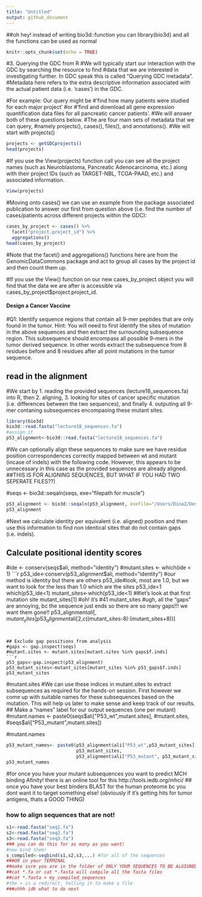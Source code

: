 ```yaml
---
title: "Untitled"
output: github_document
---
```

##oh hey! instead of writing bio3d::function you can library(bio3d) and all the functions can be used as normal
```r
knitr::opts_chunk$set(echo = TRUE)
```
#3. Querying the GDC from R
#We will typically start our interaction with the GDC by searching the resource to find 
#data that we are interested in investigating further. In GDC speak this is called “Querying GDC metadata”. 
#Metadata here refers to the extra descriptive information associated with the actual patient data (i.e. ‘cases’) in the GDC.

#For example: Our query might be 
#‘find how many patients were studied for each major project’ 
#or 
#‘find and download all gene expression quantification data files for all pancreatic cancer patients’. 
#We will answer both of these questions below.
#The are four main sets of metadata that we can query, 
#namely projects(), cases(), files(), and annotations(). 
#We will start with projects()

```r
projects <- getGDCprojects()
head(projects)
```
#If you use the View(projects) function call you can see all the project names (such as Neuroblastoma, Pancreatic Adenocarcinoma, etc.) along with their project IDs (such as TARGET-NBL, TCGA-PAAD, etc.) and associated information.

```r
View(projects)
```

#Moving onto cases() we can use an example from the package associated publication to answer our first from question above (i.e. find the number of cases/patients across different projects within the GDC):
```r
cases_by_project <- cases() %>%
  facet("project.project_id") %>%
  aggregations()
head(cases_by_project)
```
#Note that the facet() and aggregations() functions here are from the GenomicDataCommons package and act to group all cases by the project id and then count them up.

#If you use the View() function on our new cases_by_project object you will find that the data we are after is accessible via cases_by_project$project.project_id.


#### Design a Cancer Vaccine

#Q1: Identify sequence regions that contain all 9-mer peptides that are only found in the tumor. Hint: You will need to first identify the sites of mutation in the above sequences and then extract the surrounding subsequence region. This subsequence should encompass all possible 9-mers in the tumor derived sequence. In other words extract the subsequence from 8 residues before and 8 residues after all point mutations in the tumor sequence.


## read in the alignment
#We start by 1. reading the provided sequences (lecture18_sequences.fa) into R, then 2. aligning, 3. looking for sites of cancer specific mutation (i.e. differences between the two sequences), and finally 4. outputing all 9-mer contaning subsequences encompasing these mutant sites.
```r
library(bio3d)
bio3d::read.fasta("lecture18_sequences.fa")
#assign it
p53_alignment<-bio3d::read.fasta("lecture18_sequences.fa")
```
#We can optionally align these sequences to make sure we have residue position correspondences correctly mapped between wt and mutant (incase of indels) with the following code. However, this appears to be unnecessary in this case as the provided sequences are already aligned.
##THIS IS FOR ALIGNING SEQUENCES, BUT WHAT IF YOU HAD TWO SEPERATE FILES??)

#seqs <- bio3d::seqaln(seqs, exe="filepath for muscle")
```r
p53_alignment <- bio3d::seqaln(p53_alignment, exefile="/Users/DinaZ/Desktop/UCSD_Documents/BioInformatics_resource_1_files/muscle3.8.31_i86darwin32")
p53_alignment
```
#Next we calculate identity per equivalent (i.e. aligned) position and then use this information to find non identical sites that do not contain gaps (i.e. indels).

## Calculate positional identity scores
#ide <- conserv(seqs$ali, method="identity")
#mutant.sites <- which(ide < 1) 
```r
p53_ide<-conserv(p53_alignment$ali, method="identity") #our method is identity but there are others
p53_ide#look, most are 1.0, but we want to look for the less than 1.0 which are the sites
p53_ide<1
which(p53_ide<1)
mutant_sites<-which(p53_ide<1) 
##let's look at that first mutation site
mutant_sites[1] #oh! it's #41
mutant_sites #ugh, all the "gaps" are annoying, bc the sequence just ends so there are so many gaps!!! we want them gone!!
p53_alignment$ali[,mutant_sites]
p53_alignment$ali[2,c((mutant_sites-8):(mutant_sites+8))]
```


## Exclude gap possitions from analysis
#gaps <- gap.inspect(seqs)
#mutant.sites <- mutant.sites[mutant.sites %in% gaps$f.inds]
```r
p53_gaps<-gap.inspect(p53_alignment)
p53_mutant_sites<-mutant_sites[mutant_sites %in% p53_gaps$f.inds]
p53_mutant_sites
```

#mutant.sites
#We can use these indices in mutant.sites to extract subsequences as required for the hands-on session. First however we come up with suitable names for these subsequences based on the mutation. This will help us later to make sense and keep track of our results.
## Make a "names" label for our output sequences (one per mutant)
#mutant.names <- paste0(seqs$ali["P53_wt",mutant.sites],
                       #mutant.sites,
                       #seqs$ali["P53_mutant",mutant.sites])

#mutant.names
```r
p53_mutant_names<- paste0(p53_alignment$ali["P53_wt",p53_mutant_sites],
                          p53_mutant_sites,
                          p53_alignment$ali["P53_mutant", p53_mutant_sites])
p53_mutant_names
```
#for once you have your mutant subsequences you want to predict MCH binding Afinity! there is an online tool for this
http://tools.iedb.org/mhci/ 
## once you have your best binders BLAST for the human proteome bc you dont want it to target something else! (obviously if it's getting hits for tumor antigens, thats a GOOD THING)

### how to align sequences that are not!
```r
s1<-read.fasta("seq1.fa")
s2<-read.fasta("seq2.fa")
s3<-read.fasta("seq3.fa")
### you can do this for as many as you want!
#now bind them!
s_compiled<-seqbind(s1,s2,s3,...) #for all of the sequences
###OR in your TERMINAL
##make sure you are in the folder of ONLY YOUR SEQUENCES TO BE ALGIGNED (ls)
##cat *.fa or cat *.fasta will compile all the fasta files
##cat *.fasta > my_compiled_sequences
#the > is a redirect, telling it to make a file
###uhhh idk what to do next
```

